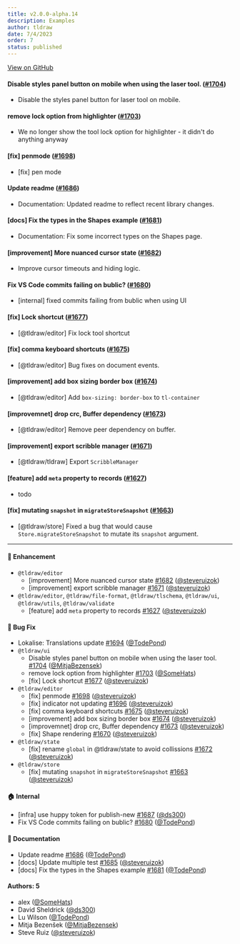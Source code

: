 ```yaml
---
title: v2.0.0-alpha.14
description: Examples
author: tldraw
date: 7/4/2023
order: 7
status: published
---
```


[View on GitHub](https://github.com/tldraw/tldraw/releases/tag/v2.0.0-alpha.14)


#### Disable styles panel button on mobile when using the laser tool. ([#1704](https://github.com/tldraw/tldraw/pull/1704))

- Disable the styles panel button for laser tool on mobile.

#### remove lock option from highlighter ([#1703](https://github.com/tldraw/tldraw/pull/1703))

- We no longer show the tool lock option for highlighter - it didn't do anything anyway

#### [fix] penmode ([#1698](https://github.com/tldraw/tldraw/pull/1698))

- [fix] pen mode

#### Update readme ([#1686](https://github.com/tldraw/tldraw/pull/1686))

- Documentation: Updated readme to reflect recent library changes.

#### [docs] Fix the types in the Shapes example ([#1681](https://github.com/tldraw/tldraw/pull/1681))

- Documentation: Fix some incorrect types on the Shapes page.

#### [improvement] More nuanced cursor state ([#1682](https://github.com/tldraw/tldraw/pull/1682))

- Improve cursor timeouts and hiding logic.

#### Fix VS Code commits failing on bublic? ([#1680](https://github.com/tldraw/tldraw/pull/1680))

- [internal] fixed commits failing from bublic when using UI

#### [fix] Lock shortcut ([#1677](https://github.com/tldraw/tldraw/pull/1677))

- [@tldraw/editor] Fix lock tool shortcut

#### [fix] comma keyboard shortcuts ([#1675](https://github.com/tldraw/tldraw/pull/1675))

- [@tldraw/editor] Bug fixes on document events.

#### [improvement] add box sizing border box ([#1674](https://github.com/tldraw/tldraw/pull/1674))

- [@tldraw/editor] Add `box-sizing: border-box` to `tl-container`

#### [improvemnet] drop crc, Buffer dependency ([#1673](https://github.com/tldraw/tldraw/pull/1673))

- [@tldraw/editor] Remove peer dependency on buffer.

#### [improvement] export scribble manager ([#1671](https://github.com/tldraw/tldraw/pull/1671))

- [@tldraw/tldraw] Export `ScribbleManager`

#### [feature] add `meta` property to records ([#1627](https://github.com/tldraw/tldraw/pull/1627))

- todo

#### [fix] mutating `snapshot` in `migrateStoreSnapshot` ([#1663](https://github.com/tldraw/tldraw/pull/1663))

- [@tldraw/store] Fixed a bug that would cause `Store.migrateStoreSnapshot` to mutate its `snapshot` argument.

---

#### 🚀 Enhancement

- `@tldraw/editor`
  - [improvement] More nuanced cursor state [#1682](https://github.com/tldraw/tldraw/pull/1682) ([@steveruizok](https://github.com/steveruizok))
  - [improvement] export scribble manager [#1671](https://github.com/tldraw/tldraw/pull/1671) ([@steveruizok](https://github.com/steveruizok))
- `@tldraw/editor`, `@tldraw/file-format`, `@tldraw/tlschema`, `@tldraw/ui`, `@tldraw/utils`, `@tldraw/validate`
  - [feature] add `meta` property to records [#1627](https://github.com/tldraw/tldraw/pull/1627) ([@steveruizok](https://github.com/steveruizok))

#### 🐛 Bug Fix

- Lokalise: Translations update [#1694](https://github.com/tldraw/tldraw/pull/1694) ([@TodePond](https://github.com/TodePond))
- `@tldraw/ui`
  - Disable styles panel button on mobile when using the laser tool. [#1704](https://github.com/tldraw/tldraw/pull/1704) ([@MitjaBezensek](https://github.com/MitjaBezensek))
  - remove lock option from highlighter [#1703](https://github.com/tldraw/tldraw/pull/1703) ([@SomeHats](https://github.com/SomeHats))
  - [fix] Lock shortcut [#1677](https://github.com/tldraw/tldraw/pull/1677) ([@steveruizok](https://github.com/steveruizok))
- `@tldraw/editor`
  - [fix] penmode [#1698](https://github.com/tldraw/tldraw/pull/1698) ([@steveruizok](https://github.com/steveruizok))
  - [fix] indicator not updating [#1696](https://github.com/tldraw/tldraw/pull/1696) ([@steveruizok](https://github.com/steveruizok))
  - [fix] comma keyboard shortcuts [#1675](https://github.com/tldraw/tldraw/pull/1675) ([@steveruizok](https://github.com/steveruizok))
  - [improvement] add box sizing border box [#1674](https://github.com/tldraw/tldraw/pull/1674) ([@steveruizok](https://github.com/steveruizok))
  - [improvemnet] drop crc, Buffer dependency [#1673](https://github.com/tldraw/tldraw/pull/1673) ([@steveruizok](https://github.com/steveruizok))
  - [fix] Shape rendering [#1670](https://github.com/tldraw/tldraw/pull/1670) ([@steveruizok](https://github.com/steveruizok))
- `@tldraw/state`
  - [fix] rename `global` in @tldraw/state to avoid collissions [#1672](https://github.com/tldraw/tldraw/pull/1672) ([@steveruizok](https://github.com/steveruizok))
- `@tldraw/store`
  - [fix] mutating `snapshot` in `migrateStoreSnapshot` [#1663](https://github.com/tldraw/tldraw/pull/1663) ([@steveruizok](https://github.com/steveruizok))

#### 🏠 Internal

- [infra] use huppy token for publish-new [#1687](https://github.com/tldraw/tldraw/pull/1687) ([@ds300](https://github.com/ds300))
- Fix VS Code commits failing on bublic? [#1680](https://github.com/tldraw/tldraw/pull/1680) ([@TodePond](https://github.com/TodePond))

#### 📝 Documentation

- Update readme [#1686](https://github.com/tldraw/tldraw/pull/1686) ([@TodePond](https://github.com/TodePond))
- [docs] Update multiple test [#1685](https://github.com/tldraw/tldraw/pull/1685) ([@steveruizok](https://github.com/steveruizok))
- [docs] Fix the types in the Shapes example [#1681](https://github.com/tldraw/tldraw/pull/1681) ([@TodePond](https://github.com/TodePond))

#### Authors: 5

- alex ([@SomeHats](https://github.com/SomeHats))
- David Sheldrick ([@ds300](https://github.com/ds300))
- Lu Wilson ([@TodePond](https://github.com/TodePond))
- Mitja Bezenšek ([@MitjaBezensek](https://github.com/MitjaBezensek))
- Steve Ruiz ([@steveruizok](https://github.com/steveruizok))